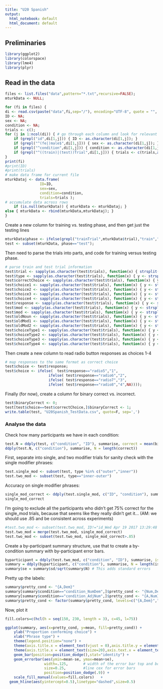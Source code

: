```yaml
---
title: "U20 Spanish"
output:
  html_notebook: default
  html_document: default
---
```

## Preliminaries
```r
library(ggplot2)
library(colorspace)
library(lme4)
library(plyr)
```
## Read in the data
```r
files <- list.files("data",pattern="*.txt",recursive=FALSE);
mturkData <- NULL;

for (fi in files) {
di <- read.csv(paste("data",fi,sep="/"), encoding="UTF-8", quote = "", header=FALSE);
ID <- NA;
sex <- NA;
condition <- NA;
trials <- c();
for (j in 1:ncol(di)) { # go through each column and look for relevant information
	if (grepl("id",di[1,j])) { ID <- as.character(di[1,j]); }
	if (grepl("^(fe|)male$",di[1,j])) { sex <- as.character(di[1,j]); }
	if (grepl("^condition",di[1,j])) { condition <- as.character(di[1,j]); }
	if (grepl("^((train)|(test))Trial",di[1,j])) { trials <- c(trials,as.character(di[1,j])); }
}
print(fi)
#print(ID)
#print(trials)
# make data frame for current file
mturkDataj <- data.frame(
				ID=ID,
				sex=sex,
				condition=condition,
				trials=trials );
# accumulate data across rows
	if (is.null(mturkData)) { mturkData <- mturkDataj; }
else { mturkData <- rbind(mturkData,mturkDataj); }
}
```
Create a new column for training vs. testing phase, and then get just the testing lines
```r
mturkData$phase <- ifelse(grepl("trainTrial",mturkData$trial),"train","test");
test <- subset(mturkData, phase=="test");
```

Then need to parse the trials into parts, and code for training versus testing phase.
```r
# parse train and test trial information
test$trial <- sapply(as.character(test$trials), function(x) { strsplit(x,"_")[[1]][1] });
test$type <- sapply(as.character(test$trials), function(x) { y <- strsplit(x,"_")[[1]][2] });
test$correctChoice <- sapply(as.character(test$trials), function(x) { y <- strsplit(x,"_")[[1]][3] });
test$choice1 <- sapply(as.character(test$trials), function(x) { y <- strsplit(x,"_")[[1]][4] });
test$choice2 <- sapply(as.character(test$trials), function(x) { y <- strsplit(x,"_")[[1]][5] });
test$choice3 <- sapply(as.character(test$trials), function(x) { y <- strsplit(x,"_")[[1]][6] });
test$choice4 <- sapply(as.character(test$trials), function(x) { y <- strsplit(x,"_")[[1]][7] });
test$response <- sapply(as.character(test$trials), function(x) { y <- strsplit(x,"_")[[1]][8] });
test$mod <- sapply(as.character(test$trials), function(x) { y <- strsplit(x,"_")[[1]][9] });
test$mod <- sapply(as.character(test$trials), function(x) { y <- strsplit(x,"_")[[1]][10] });
test$oldNoun <- sapply(as.character(test$trials), function(x) { y <- strsplit(x,"_")[[1]][11] });
test$oldMod1 <- sapply(as.character(test$trials), function(x) { y <- strsplit(x,"_")[[1]][12] });
test$oldMod2 <- sapply(as.character(test$trials), function(x) { y <- strsplit(x,"_")[[1]][13] });
test$choiceType1 <- sapply(as.character(test$trials), function(x) { y <- strsplit(x,"_")[[1]][14] });
test$choiceType2 <- sapply(as.character(test$trials), function(x) { y <- strsplit(x,"_")[[1]][15] });
test$choiceType3 <- sapply(as.character(test$trials), function(x) { y <- strsplit(x,"_")[[1]][16] });
test$choiceType4 <- sapply(as.character(test$trials), function(x) { y <- strsplit(x,"_")[[1]][17] });
```
Then create a new column to read radio button responses as choices 1-4
```r
# map responses to the same format as correct choice
test$choice <- test$response;
test$choice <- ifelse(	test$response=="radio5","1",
					ifelse( test$response=="radio6","2",
					ifelse( test$response=="radio7","3",
					ifelse( test$response=="radio8","4",NA))));
```
Finally (for now), create a column for binary correct vs. incorrect.
```r
test$binaryCorrect <- 0;
test[test$choice==test$correctChoice,]$binaryCorrect <- 1;
write.table(test, "U20Spanish_TestData.csv", quote=F, sep=',')
```
### Analyse the data
Check how many participants we have in each condition:
```r
test.N = ddply(test, c("condition", "ID"), summarise, correct = mean(binaryCorrect))
ddply(test.N, c("condition"), summarise, N = length(correct))
```

First, separate into single, and two modifier trials for sanity check with the single modifier phrases:
```r
test.single_mod <- subset(test, type %in% c("outer","inner"))
test.two_mod <- subset(test, type=="inner-outer")
```
Accuracy on single modifier phrases:
```r
single_mod_correct <- ddply(test.single_mod, c("ID", "condition"), summarise, single_mod_correct = mean(binaryCorrect))
single_mod_correct
```
I'm going to exclude all the participants who didn't get 75% correct for the single_mod trials, because that seems like they really didn't get it... (AM: we should use .85 and be consistent across experiments)
```r
#test.two_mod <- subset(test.two_mod, ID!="id_Wed Apr 19 2017 13:29:48 GMT+0700 (SE Asia Standard Time)")
test.two_mod = merge(test.two_mod, single_mod_correct)
test.two_mod <- subset(test.two_mod, single_mod_correct>.85)
```
Create a by-participant summary structure, use that to create a by-condition summary with by-participant error bars.
```r
byparticipant = ddply(test.two_mod, c("condition", "ID"), summarise, isomorphic = mean(binaryCorrect))
summary = ddply(byparticipant, c("condition"), summarise, N = length(isomorphic), mean = mean(isomorphic), sd = sd(isomorphic))
summary$se = summary$sd/sqrt(summary$N) # This adds standard errors

```

Pretty up the labels:
```r
summary$pretty_cond <- "{A,Dem}"
summary[summary$condition=="condition_NumDem",]$pretty_cond <- "{Num,Dem}"
summary[summary$condition=="condition_AdjNum",]$pretty_cond <- "{A,Num}"
summary$pretty_cond <- factor(summary$pretty_cond, levels=c("{A,Dem}","{Num,Dem}","{A,Num}"))
```

Now, plot it
```r
fill.colors=c(hcl(h = seq(150, 230, length = 3), c=45, l=75))

ggplot(summary, aes(x=pretty_cond, y=mean, fill=pretty_cond)) + 
	ylab("Proportion conforming choice") +
	xlab("Phrase type") +
	theme(legend.position="none") +
	theme(axis.title.x = element_text(vjust = 0),axis.title.y = element_text(vjust = 0.4)) +
	theme(axis.title.x = element_text(size=20),axis.text.x = element_text(size=18), axis.title.y = element_text(size=20), axis.text.y=element_text(size=20), strip.text.x = element_text(size = 20)) +
	geom_bar(position=position_dodge(),stat="identity") +
	geom_errorbar(aes(ymin=mean-se, ymax=mean+se),
                  width=.125,       # width of the error bar top and bottom lines
                  size=0.25,		#line cex for error bars
                  position=position_dodge(.9)) +
	scale_fill_manual(values=fill.colors)	+
  geom_hline(aes(yintercept=0.5),linetype="dashed",size=0.5)

```
